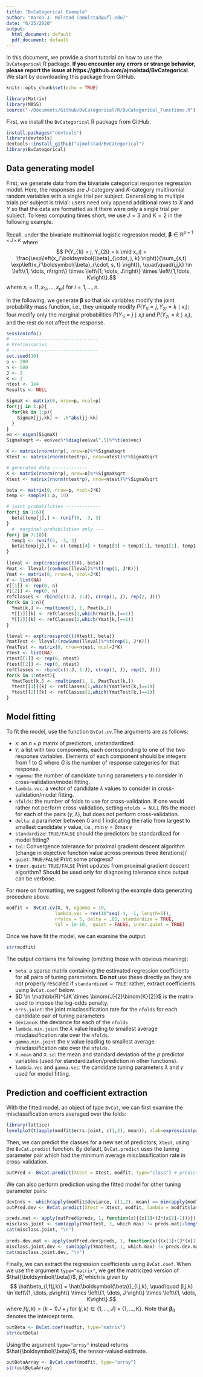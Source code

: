 ```yaml
---
title: "BvCategorical Example"
author: "Aaron J. Molstad (amolstad@ufl.edu)"
date: "6/25/2020"
output:
  html_document: default
  pdf_document: default
---
```

In this document, we provide a short tutorial on how to use the $\texttt{BvCategorical}$ R package. **If you encounter any errors or strange behavior, please report the issue at https://github.com/ajmolstad/BvCategorical**. We start by downloading this package from GitHub.
```r
knitr::opts_chunk$set(echo = TRUE)
```

```r
library(Matrix)
library(MASS)
source("~/Documents/GitHub/BvCategorical/R/BvCategorical_Functions.R")
```
First, we install the $\texttt{BvCategorical}$ R package from GitHub. 
```r
install.packages("devtools")
library(devtools)
devtools::install_github("ajmolstad/BvCategorical")
library(BvCategorical)
```
## Data generating model

First, we generate data from the bivariate categorical response regression model. Here, the responses are $J$-category and $K$-category multinomial random variables with a single trial per subject. Generalizing to multiple trials per subject is trivial: users need only append additional rows to $X$ and $Y$ so that the data are formatted as if there were only a single trial per subject. To keep computing times short, we use $J=3$ and $K=2$ in the following example. 

Recall, under the bivariate multinomial logistic regression model, $\boldsymbol{\beta} \in \mathbb{R}^{p + 1 \times J \times K}$ where 
$$ P(Y_{1i} = j, Y_{2i} = k \mid x_i) = \frac{\exp\left(x_i'\boldsymbol{\beta}_{\cdot, j, k} \right)}{\sum_{s,t} \exp\left(x_i'\boldsymbol{\beta}_{\cdot, s, t} \right)}, \quad\quad(i,j,k) \in \left\{1, \dots, n\right\} \times \left\{1, \dots, J\right\} \times \left\{1,\dots, K\right\}.$$
where $x_i = (1, x_{1i}, \dots, x_{pi})$ for $i=1, \dots, n$. 

In the following, we generate $\boldsymbol{\beta}$ so that six variables modify the joint probability mass function, i.e., they uniquely modify $P(Y_{1i} = j, Y_{2i} = k \mid x_i)$; four modify only the marginal probabilities $P(Y_{1i} = j\mid x_i)$ and $P(Y_{2i} = k \mid x_i)$, and the rest do not affect the response. 


```r
sessionInfo()
# --------------------------------
# Preliminaries
# --------------------------------
set.seed(10)
p <- 200
n <- 500
J <- 3 
K <- 2
ntest <- 1e4
Results <- NULL

SigmaX <- matrix(0, nrow=p, ncol=p)
for(jj in 1:p){
  for(kk in 1:p){
    SigmaX[jj,kk] <- .5^abs(jj-kk)
  }
}
eo <- eigen(SigmaX) 
SigmaXsqrt <- eo$vec%*%diag(eo$val^.5)%*%t(eo$vec)

X <- matrix(rnorm(n*p), nrow=n)%*%SigmaXsqrt
Xtest <- matrix(rnorm(ntest*p), nrow=ntest)%*%SigmaXsqrt

# generated data -------------
X <- matrix(rnorm(n*p), nrow=n)%*%SigmaXsqrt
Xtest <- matrix(rnorm(ntest*p), nrow=ntest)%*%SigmaXsqrt

beta <- matrix(0, nrow=p, ncol=J*K)
temp <- sample(1:p, 10)

# joint probabilities -------------
for(j in 1:6){
  beta[temp[j],] <- runif(6, -3, 3)
}
  #  marginal probabilities only ---
for(j in 7:10){
  temp1 <- runif(4, -3, 3)
  beta[temp[j],] <- c(-temp1[4] + temp1[3] + temp1[1], temp1[1], temp1[2], temp1[3], temp1[4], -temp1[1]+ temp1[4] + temp1[2])
}
  
lleval <- exp(crossprod(t(X), beta))
Pmat <- lleval/(rowSums(lleval)%*%t(rep(1, J*K)))
Ymat <- matrix(0, nrow=n, ncol=J*K)
Y <- list(NA)
Y[[1]] <- rep(0, n)
Y[[2]] <- rep(0, n)
refClasses <- rbind(c(1:J, 1:J), c(rep(1, J), rep(2, J)))
for(k in 1:n){
  Ymat[k,] <- rmultinom(1, 1, Pmat[k,])
  Y[[1]][k] <- refClasses[1,which(Ymat[k,]==1)]
  Y[[2]][k] <- refClasses[2,which(Ymat[k,]==1)]
}

lleval <- exp(crossprod(t(Xtest), beta))
PmatTest <- lleval/(rowSums(lleval)%*%t(rep(1, J*K)))
YmatTest <- matrix(0, nrow=ntest, ncol=J*K)
Ytest <- list(NA)
Ytest[[1]] <- rep(0, ntest)
Ytest[[2]] <- rep(0, ntest)
refClasses <- rbind(c(1:J, 1:J), c(rep(1, J), rep(2, J)))
for(k in 1:ntest){
  YmatTest[k,] <- rmultinom(1, 1, PmatTest[k,])
  Ytest[[1]][k] <- refClasses[1,which(YmatTest[k,]==1)]
  Ytest[[2]][k] <- refClasses[2,which(YmatTest[k,]==1)]
}

```

## Model fitting
To fit the model, use the function $\texttt{BvCat.cv}$.The arguments are as follows:

  - $\texttt{X}$: an $n \times p$ matrix of predictors, unstandardized. 
  - $\texttt{Y}$: a list with two components, each corresponding to one of the two response variables. Elements of each component should be integers from $1$ to $G$ where $G$ is the number of response categories for that response. 
  - $\texttt{ngamma}$: the number of candidate tuning parameters $\gamma$ to consider in cross-validation/model fitting. 
  - $\texttt{lambda.vec}$: a vector of candidate $\lambda$ values to consider in cross-validation/model fitting. 
  - $\texttt{nfolds}$: the number of folds to use for cross-validation. If one would rather not perform cross-validation, setting $\texttt{nfolds = NULL}$ fits the model for each of the pairs $(\gamma, \lambda)$, but does not perform cross-validation. 
  - $\texttt{delta}$: a parameter between 0 and 1 indicating the ratio from largest to smallest candidate $\gamma$ value, i.e., $\min{\gamma} = \delta \max{\gamma}$
  - $\texttt{standardize}$: $\texttt{TRUE/FALSE}$ should the predictors be standardized for model fitting?
   - $\texttt{tol}$: Convergence tolerance for proximal gradient descent algorithm (change in objective function value across previous three iterations)/
   - $\texttt{quiet}$:  $\texttt{TRUE/FALSE}$ Print some progress?
   - $\texttt{inner.quiet}$: $\texttt{TRUE/FALSE}$ Print updates from proximal gradient descent algorithm? Should be used only for diagnosing tolerance since output can be verbose. 

For more on formatting, we suggest following the example data generating procedure above. 
```r
modfit <- BvCat.cv(X, Y, ngamma = 10, 
                  lambda.vec = rev(10^seq(-4, -1, length=5)), 
                  nfolds = 5, delta = .05, standardize = TRUE, 
                  tol = 1e-10,  quiet = FALSE, inner.quiet = TRUE)
```
Once we have fit the model, we can examine the output. 
```r
str(modfit)
```
The output contains the following (omitting those with obvious meaning):

- $\texttt{beta}:$ a sparse matrix containing the estimated regression coefficients for all pairs of tuning parameters. $\textbf{Do not}$ use these directly as they are not properly rescaled if $\texttt{standardized = TRUE}$: rather, extract coefficients using $\texttt{BvCat.coef}$ below. 
- $D \in \mathbb{R}^{JK \times \binom{J}{2}\binom{K}{2}}$ is the matrix used to impose the log-odds penalty. 
- $\texttt{errs.joint}$: the joint misclassification rate for the $\texttt{nfolds}$ for each candidate pair of tuning parameters
- $\texttt{deviance}:$ the deviance for each of the $\texttt{nfolds}$
- $\texttt{lambda.min.joint}$ the $\lambda$ value leading to smallest average misclassification rate over the $\texttt{nfolds}$. 
- $\texttt{gamma.min.joint}$ the $\gamma$ value leading to smallest average misclassification rate over the $\texttt{nfolds}$. 
- $\texttt{X.mean}$ and $\texttt{X.sd}$: the mean and standard deviation of the $p$ predictor variables (used for standardization/prediction in other functions).
- $\texttt{lambda.vec}$ and $\texttt{gamma.vec}$: the candidate tuning parameters $\lambda$ and $\gamma$ used for model fitting. 

## Prediction and coefficient extraction
With the fitted model, an object of type $\texttt{BvCat}$, we can first examine the misclassification errors averaged over the folds: 
```r
library(lattice)
levelplot(t(apply(modfit$errs.joint, c(1,2), mean)), xlab=expression(paste(gamma)), ylab=expression(paste(lambda)), main="Cross-validated misclassification rate", col.regions=grey((100:0)/100))
```

Then, we can predict the classes for a new set of predictors, $\texttt{Xtest}$, using the $\texttt{BvCat.predict}$ function. By default, $\texttt{BvCat.predict}$ uses the tuning parameter pair which had the minimum average misclassification rate in cross-validation. 
```r
outPred <- BvCat.predict(Xtest = Xtest, modfit, type="class") # prediction using tuning parameters which minimized classification error
```

We can also perform prediction using the fitted model for other tuning parameter pairs:
```r
devInds <- which(apply(modfit$deviance, c(1,2), mean) == min(apply(modfit$deviance, c(1,2), mean)), arr.ind=TRUE)
outPred.dev <- BvCat.predict(Xtest = Xtest, modfit, lambda = modfit$lambda.vec[devInds[1,1]], gamma = modfit$gamma.vec[devInds[1,2]]) # prediction using tuning parameters which minimized classification error

preds.mat <- apply(outPred$preds, 1, function(x){(x[1]+(J*(x[2]-1)))})
misclass.joint <- sum(apply(YmatTest, 1, which.max) != preds.mat)/length(Ytest[[1]])
cat(misclass.joint, "\n")
  
preds.dev.mat <- apply(outPred.dev$preds, 1, function(x){(x[1]+(J*(x[2]-1)))})
misclass.joint.dev <- sum(apply(YmatTest, 1, which.max) != preds.dev.mat)/length(Ytest[[1]])
cat(misclass.joint.dev, "\n")
```

Finally, we can extract the regression coefficients using $\texttt{BvCat.coef}$. When we use the argument $\texttt{type="matrix"}$, we get the matricized version of $\hat{\boldsymbol{\beta}}$, $\hat\beta$, which is given by
$$ \hat\beta_{l,f(j,k)} = \hat{\boldsymbol{\beta}}_{l,j,k}, \quad\quad (l,j,k) \in \left\{1, \dots, p\right\} \times \left\{1, \dots, J \right\} \times \left\{1, \dots, K\right\}.$$
where $f(j,k) = (k-1)J + j$ for $(j,k) \in \left\{1, \dots, J\right\} \times \left\{1, \dots, K\right\}.$ Note that $\boldsymbol{\beta}_0$ denotes the intercept term.

```r
outBeta <- BvCat.coef(modfit, type="matrix")
str(outBeta)
```

Using the argument $\texttt{type="array"}$ instead returns $\hat{\boldsymbol{\beta}}$, the tensor-valued estimate. 
```r
outBetaArray <- BvCat.coef(modfit, type="array")
str(outBetaArray)
```



